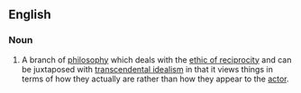 {{wikipedia}}
==English==
===Noun===
{{en-noun|sg=[[transcendental]] [[realism]]}}
#{{philosophy}} A branch of [[philosophy]] which deals with the [[ethic of reciprocity]] and can be juxtaposed with [[transcendental idealism]] in that it views things in terms of how they actually are rather than how they appear to the [[actor]].